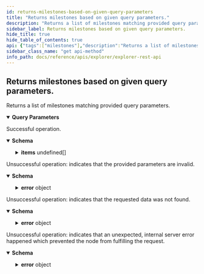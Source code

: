 ```yaml
---
id: returns-milestones-based-on-given-query-parameters
title: "Returns milestones based on given query parameters."
description: "Returns a list of milestones matching provided query parameters."
sidebar_label: Returns milestones based on given query parameters.
hide_title: true
hide_table_of_contents: true
api: {"tags":["milestones"],"description":"Returns a list of milestones matching provided query parameters.","parameters":[{"in":"query","name":"startTimestamp","schema":{"type":"integer"},"example":1662139730,"description":"Start timestamp for filtering."},{"in":"query","name":"endTimestamp","schema":{"type":"integer"},"example":1662139830,"description":"End timestamp for filtering."},{"in":"query","name":"sort","schema":{"type":"string"},"example":"newest","description":"Describes the sort order, either by oldest or newest. This value is NOT overridden by the cursor, and thus can be used to back-page."},{"in":"query","name":"pageSize","schema":{"type":"number"},"example":100,"description":"Requested page size. Overridden by the cursor if provided."},{"in":"query","name":"cursor","schema":{"type":"string"},"example":"1643383242.fa0de75d225cca2799395e5fc340702fc7eac821d2bdd79911126f131ae097a20100.100","description":"The cursor which can be used to retrieve the next logical page of results."}],"responses":{"200":{"description":"Successful operation.","content":{"application/json":{"schema":{"description":"Paged milestones.","properties":{"items":{"type":"array","description":"A list of milestones.","items":{"properties":{"milestoneId":{"type":"string","description":"The milestone ID."},"index":{"type":"integer","description":"The index of the milestone."}},"required":["milestoneId","index"]}},"cursor":{"type":"string","description":"The cursor which can be used to retrieve the next logical page of results."}},"required":["items"]},"examples":{"default":{"value":{"items":[{"milestoneId":"0x7a09324557e9200f39bf493fc8fd6ac43e9ca750c6f6d884cc72386ddcb7d695","index":100},{"milestoneId":"0xfa0de75d225cca2799395e5fc340702fc7eac821d2bdd79911126f131ae097a2","index":101}],"cursor":102.2}}}}}},"400":{"description":"Unsuccessful operation: indicates that the provided parameters are invalid.","content":{"application/json":{"schema":{"description":"Indicates that the request was bad.","allOf":[{"description":"The error format.","properties":{"error":{"type":"object","properties":{"code":{"type":"string","description":"The application error code."},"message":{"type":"string","description":"The error reason."}},"required":["code","message"]}},"required":["error"]}],"example":{"error":{"code":400,"message":"invalid data provided"}}}}}},"404":{"description":"Unsuccessful operation: indicates that the requested data was not found.","content":{"application/json":{"schema":{"description":"Indicates that the data was not found.","allOf":[{"description":"The error format.","properties":{"error":{"type":"object","properties":{"code":{"type":"string","description":"The application error code."},"message":{"type":"string","description":"The error reason."}},"required":["code","message"]}},"required":["error"]}],"example":{"error":{"code":404,"message":"could not find data"}}}}}},"500":{"description":"Unsuccessful operation: indicates that an unexpected, internal server error happened which prevented the node from fulfilling the request.","content":{"application/json":{"schema":{"description":"Indicates that the server encountered an unexpected condition, which prevented it from fulfilling the request by the client.","allOf":[{"description":"The error format.","properties":{"error":{"type":"object","properties":{"code":{"type":"string","description":"The application error code."},"message":{"type":"string","description":"The error reason."}},"required":["code","message"]}},"required":["error"]}],"example":{"error":{"code":500,"message":"internal server error"}}}}}}},"method":"get","path":"/api/explorer/v2/milestones","servers":[{"url":"http://127.0.0.1:8000"}],"info":{"title":"Explorer REST API","description":"This document specifies the REST API for Chronicle software.","contact":{"email":"contact@iota.org"},"license":{"name":"Apache 2.0","url":"http://www.apache.org/licenses/LICENSE-2.0.html"},"version":"1.0.0"},"postman":{"name":"Returns milestones based on given query parameters.","description":{"content":"Returns a list of milestones matching provided query parameters.","type":"text/plain"},"url":{"path":["api","explorer","v2","milestones"],"host":["{{baseUrl}}"],"query":[{"disabled":false,"description":{"content":"Start timestamp for filtering.","type":"text/plain"},"key":"startTimestamp","value":""},{"disabled":false,"description":{"content":"End timestamp for filtering.","type":"text/plain"},"key":"endTimestamp","value":""},{"disabled":false,"description":{"content":"Describes the sort order, either by oldest or newest. This value is NOT overridden by the cursor, and thus can be used to back-page.","type":"text/plain"},"key":"sort","value":""},{"disabled":false,"description":{"content":"Requested page size. Overridden by the cursor if provided.","type":"text/plain"},"key":"pageSize","value":""},{"disabled":false,"description":{"content":"The cursor which can be used to retrieve the next logical page of results.","type":"text/plain"},"key":"cursor","value":""}],"variable":[]},"header":[{"key":"Accept","value":"application/json"}],"method":"GET"}}
sidebar_class_name: "get api-method"
info_path: docs/reference/apis/explorer/explorer-rest-api
---
```



## Returns milestones based on given query parameters.



Returns a list of milestones matching provided query parameters.

<details style={{"marginBottom":"1rem"}} data-collapsed={false} open={true}><summary style={{}}><strong>Query Parameters</strong></summary><div><ul><ParamsItem className={"paramsItem"} param={{"in":"query","name":"startTimestamp","schema":{"type":"integer"},"example":1662139730,"description":"Start timestamp for filtering."}}></ParamsItem><ParamsItem className={"paramsItem"} param={{"in":"query","name":"endTimestamp","schema":{"type":"integer"},"example":1662139830,"description":"End timestamp for filtering."}}></ParamsItem><ParamsItem className={"paramsItem"} param={{"in":"query","name":"sort","schema":{"type":"string"},"example":"newest","description":"Describes the sort order, either by oldest or newest. This value is NOT overridden by the cursor, and thus can be used to back-page."}}></ParamsItem><ParamsItem className={"paramsItem"} param={{"in":"query","name":"pageSize","schema":{"type":"number"},"example":100,"description":"Requested page size. Overridden by the cursor if provided."}}></ParamsItem><ParamsItem className={"paramsItem"} param={{"in":"query","name":"cursor","schema":{"type":"string"},"example":"1643383242.fa0de75d225cca2799395e5fc340702fc7eac821d2bdd79911126f131ae097a20100.100","description":"The cursor which can be used to retrieve the next logical page of results."}}></ParamsItem></ul></div></details><div><ApiTabs><TabItem label={"200"} value={"200"}><div>

Successful operation.

</div><div><MimeTabs groupId={"mime-type"}><TabItem label={"application/json"} value={"application/json"}><SchemaTabs groupId={"schema-tabs"}><TabItem label={"Schema"} value={"Schema"}><details style={{}} data-collapsed={false} open={true}><summary style={{"textAlign":"left"}}><strong>Schema</strong></summary><div style={{"textAlign":"left","marginLeft":"1rem"}}></div><ul style={{"marginLeft":"1rem"}}><SchemaItem collapsible={true} className={"schemaItem"}><details style={{}}><summary style={{}}><strong>items</strong><span style={{"opacity":"0.6"}}> undefined[]</span></summary><div style={{"marginLeft":"1rem"}}><div style={{"marginTop":".5rem","marginBottom":".5rem"}}>

A list of milestones.

</div><SchemaItem collapsible={false} name={"milestoneId"} required={false} schemaDescription={"The milestone ID."} schemaName={"string"} qualifierMessage={undefined} defaultValue={undefined}></SchemaItem><SchemaItem collapsible={false} name={"index"} required={false} schemaDescription={"The index of the milestone."} schemaName={"integer"} qualifierMessage={undefined} defaultValue={undefined}></SchemaItem></div></details></SchemaItem><SchemaItem collapsible={false} name={"cursor"} required={false} schemaDescription={"The cursor which can be used to retrieve the next logical page of results."} schemaName={"string"} qualifierMessage={undefined} defaultValue={undefined}></SchemaItem></ul></details></TabItem><TabItem label={"Example (from schema)"} value={"Example (from schema)"}><ResponseSamples responseExample={"{\n  \"items\": [\n    {\n      \"milestoneId\": \"string\",\n      \"index\": 0\n    }\n  ],\n  \"cursor\": \"string\"\n}"} language={"json"}></ResponseSamples></TabItem><TabItem label={"Default"} value={"Default"}><ResponseSamples responseExample={"{\n  \"items\": [\n    {\n      \"milestoneId\": \"0x7a09324557e9200f39bf493fc8fd6ac43e9ca750c6f6d884cc72386ddcb7d695\",\n      \"index\": 100\n    },\n    {\n      \"milestoneId\": \"0xfa0de75d225cca2799395e5fc340702fc7eac821d2bdd79911126f131ae097a2\",\n      \"index\": 101\n    }\n  ],\n  \"cursor\": 102.2\n}"} language={"json"}></ResponseSamples></TabItem></SchemaTabs></TabItem></MimeTabs></div></TabItem><TabItem label={"400"} value={"400"}><div>

Unsuccessful operation: indicates that the provided parameters are invalid.

</div><div><MimeTabs groupId={"mime-type"}><TabItem label={"application/json"} value={"application/json"}><SchemaTabs groupId={"schema-tabs"}><TabItem label={"Schema"} value={"Schema"}><details style={{}} data-collapsed={false} open={true}><summary style={{"textAlign":"left"}}><strong>Schema</strong></summary><div style={{"textAlign":"left","marginLeft":"1rem"}}></div><ul style={{"marginLeft":"1rem"}}><SchemaItem collapsible={true} className={"schemaItem"}><details style={{}}><summary style={{}}><strong>error</strong><span style={{"opacity":"0.6"}}> object</span></summary><div style={{"marginLeft":"1rem"}}><SchemaItem collapsible={false} name={"code"} required={false} schemaDescription={"The application error code."} schemaName={"string"} qualifierMessage={undefined} defaultValue={undefined}></SchemaItem><SchemaItem collapsible={false} name={"message"} required={false} schemaDescription={"The error reason."} schemaName={"string"} qualifierMessage={undefined} defaultValue={undefined}></SchemaItem></div></details></SchemaItem></ul></details></TabItem><TabItem label={"Example (from schema)"} value={"Example (from schema)"}><ResponseSamples responseExample={"{\n  \"error\": {\n    \"code\": \"string\",\n    \"message\": \"string\"\n  }\n}"} language={"json"}></ResponseSamples></TabItem></SchemaTabs></TabItem></MimeTabs></div></TabItem><TabItem label={"404"} value={"404"}><div>

Unsuccessful operation: indicates that the requested data was not found.

</div><div><MimeTabs groupId={"mime-type"}><TabItem label={"application/json"} value={"application/json"}><SchemaTabs groupId={"schema-tabs"}><TabItem label={"Schema"} value={"Schema"}><details style={{}} data-collapsed={false} open={true}><summary style={{"textAlign":"left"}}><strong>Schema</strong></summary><div style={{"textAlign":"left","marginLeft":"1rem"}}></div><ul style={{"marginLeft":"1rem"}}><SchemaItem collapsible={true} className={"schemaItem"}><details style={{}}><summary style={{}}><strong>error</strong><span style={{"opacity":"0.6"}}> object</span></summary><div style={{"marginLeft":"1rem"}}><SchemaItem collapsible={false} name={"code"} required={false} schemaDescription={"The application error code."} schemaName={"string"} qualifierMessage={undefined} defaultValue={undefined}></SchemaItem><SchemaItem collapsible={false} name={"message"} required={false} schemaDescription={"The error reason."} schemaName={"string"} qualifierMessage={undefined} defaultValue={undefined}></SchemaItem></div></details></SchemaItem></ul></details></TabItem><TabItem label={"Example (from schema)"} value={"Example (from schema)"}><ResponseSamples responseExample={"{\n  \"error\": {\n    \"code\": \"string\",\n    \"message\": \"string\"\n  }\n}"} language={"json"}></ResponseSamples></TabItem></SchemaTabs></TabItem></MimeTabs></div></TabItem><TabItem label={"500"} value={"500"}><div>

Unsuccessful operation: indicates that an unexpected, internal server error happened which prevented the node from fulfilling the request.

</div><div><MimeTabs groupId={"mime-type"}><TabItem label={"application/json"} value={"application/json"}><SchemaTabs groupId={"schema-tabs"}><TabItem label={"Schema"} value={"Schema"}><details style={{}} data-collapsed={false} open={true}><summary style={{"textAlign":"left"}}><strong>Schema</strong></summary><div style={{"textAlign":"left","marginLeft":"1rem"}}></div><ul style={{"marginLeft":"1rem"}}><SchemaItem collapsible={true} className={"schemaItem"}><details style={{}}><summary style={{}}><strong>error</strong><span style={{"opacity":"0.6"}}> object</span></summary><div style={{"marginLeft":"1rem"}}><SchemaItem collapsible={false} name={"code"} required={false} schemaDescription={"The application error code."} schemaName={"string"} qualifierMessage={undefined} defaultValue={undefined}></SchemaItem><SchemaItem collapsible={false} name={"message"} required={false} schemaDescription={"The error reason."} schemaName={"string"} qualifierMessage={undefined} defaultValue={undefined}></SchemaItem></div></details></SchemaItem></ul></details></TabItem><TabItem label={"Example (from schema)"} value={"Example (from schema)"}><ResponseSamples responseExample={"{\n  \"error\": {\n    \"code\": \"string\",\n    \"message\": \"string\"\n  }\n}"} language={"json"}></ResponseSamples></TabItem></SchemaTabs></TabItem></MimeTabs></div></TabItem></ApiTabs></div>
      